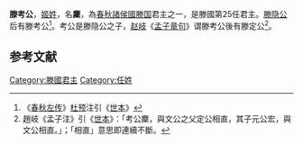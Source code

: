 '''滕考公'''，[[姬姓|姬姓]]，名'''麇'''，為[[春秋|春秋]][[諸侯國|諸侯國]][[滕国|滕国]]君主之一，是滕國第25任君主。[[滕隐公|滕隐公]]后有滕考公<ref>《[[春秋左传|春秋左传]]》[[杜预|杜预]]注引《[[世本|世本]]》</ref>。考公是滕隐公之子，[[赵岐|赵岐]]《[[孟子章句|孟子章句]]》谓滕考公後有滕定公<ref>趙岐《孟子注》引《[[世本|世本]]》：「考公麇，與文公之父定公相直，其子元公宏，與文公相直。」；「相直」意思即連續不斷。</ref>。

{{start box}}
{{s-before|[[滕隐公|滕隐公]]}}
{{s-title|[[滕国|滕国]]君主|前483年─？}}
{{s-after|中隔三世至[[滕定公|滕定公]]}}
{{end box}}

==参考文献==
{{Reflist}}
{{滕國君主}}

[[Category:滕國君主|Category:滕國君主]]
[[Category:任姓|Category:任姓]]